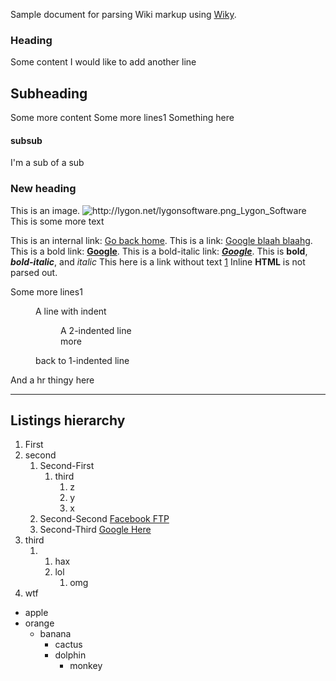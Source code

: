 Sample document for parsing Wiki markup using [https://github.com/lahdekorpi/Wiky.php Wiky].

=== Heading ===
Some content
I would like to add another line

== Subheading ==
Some more content
Some more lines1
Something here

==== subsub ====
I'm a sub of a sub

=== New heading ===

This is an image.
[[File:http://lygon.net/lygonsoftware.png Lygon Software]]
This is some more text

This is an internal link: [[/|Go back home]].
This is a link: [http://www.google.com Google blaah blaahg].
This is a bold link: '''[http://www.google.com Google]'''.
This is a bold-italic link: '''''[http://www.google.com Google]'''''.
This is '''bold''', '''''bold-italic''''', and ''italic''
This here is a link without text [http://lygon.net]
Inline <strong>HTML</strong> is not parsed out.

Some more lines1
:A line with indent
:: A 2-indented line
:: more
:back to 1-indented line

And a hr thingy here
----

== Listings hierarchy ==

# First
# second
## Second-First
### third
#### z
#### y
#### x
## Second-Second [ftp://www.facebook.com Facebook FTP]
## Second-Third [http://www.google.com Google Here] 
# third
### hax
### lol
#### omg
# wtf

* apple
* orange
** banana
*** cactus
*** dolphin
**** monkey
